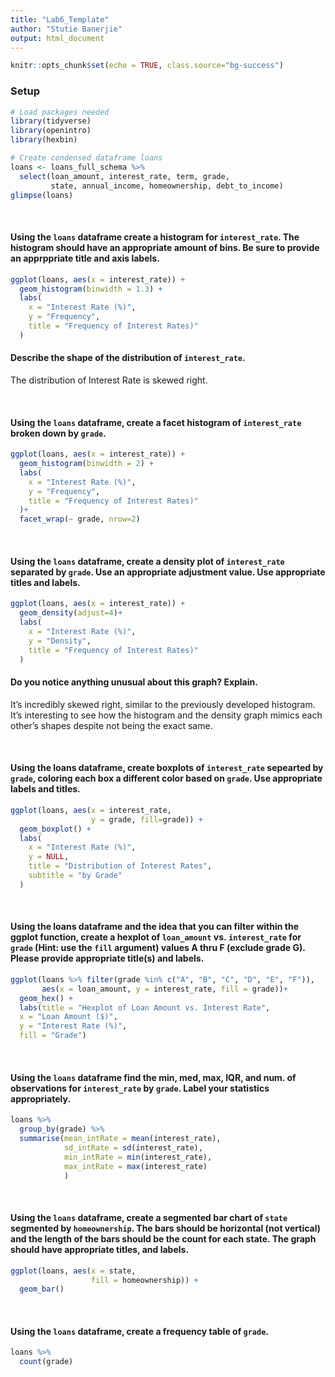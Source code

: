 ---
title: "Lab6_Template"
author: "Stutie Banerjie"
output: html_document
---

```{r setup, include=FALSE}
knitr::opts_chunk$set(echo = TRUE, class.source="bg-success")
```

### Setup

```{r message=FALSE, warning=FALSE}
# Load packages needed
library(tidyverse)
library(openintro)
library(hexbin)
```


```{r}
# Create condensed dataframe loans
loans <- loans_full_schema %>%
  select(loan_amount, interest_rate, term, grade, 
         state, annual_income, homeownership, debt_to_income)
glimpse(loans)
```

<br>

#### Using the `loans` dataframe create a histogram for `interest_rate`.  The histogram should have an appropriate amount of bins.  Be sure to provide an apprppriate title and axis labels.

```{r}
ggplot(loans, aes(x = interest_rate)) +
  geom_histogram(binwidth = 1.3) +
  labs(
    x = "Interest Rate (%)",
    y = "Frequency",
    title = "Frequency of Interest Rates)"
  )
```


#### Describe the shape of the distribution of `interest_rate`. 

The distribution of Interest Rate is skewed right.

<br>

#### Using the `loans` dataframe, create a facet histogram of `interest_rate` broken down by `grade`.

```{r}
ggplot(loans, aes(x = interest_rate)) +
  geom_histogram(binwidth = 2) +
  labs(
    x = "Interest Rate (%)",
    y = "Frequency",
    title = "Frequency of Interest Rates)"
  )+
  facet_wrap(~ grade, nrow=2)
```

<br>

#### Using the `loans` dataframe, create a density plot of `interest_rate` separated by `grade`.  Use an appropriate adjustment value.  Use appropriate titles and labels.  


```{r}
ggplot(loans, aes(x = interest_rate)) +
  geom_density(adjust=4)+
  labs(
    x = "Interest Rate (%)",
    y = "Density",
    title = "Frequency of Interest Rates)"
  )
```

#### Do you notice anything unusual about this graph?  Explain. 

It's incredibly skewed right, similar to the previously developed histogram. It's interesting to see how the histogram and the density graph mimics each other's shapes despite not being the exact same. 

<br>

#### Using the loans dataframe, create boxplots of `interest_rate` sepearted by `grade`, coloring each box a different color based on `grade`.  Use appropriate labels and titles. 

```{r}
ggplot(loans, aes(x = interest_rate,
                  y = grade, fill=grade)) +
  geom_boxplot() +
  labs(
    x = "Interest Rate (%)",
    y = NULL,
    title = "Distribution of Interest Rates", 
    subtitle = "by Grade"
  )
```


<br>

#### Using the loans dataframe and the idea that you can filter within the ggplot function, create a hexplot of `loan_amount` vs. `interest_rate` for `grade` (Hint: use the `fill` argument) values A thru F (exclude grade G).  Please provide appropriate title(s) and labels. 

```{r}
ggplot(loans %>% filter(grade %in% c("A", "B", "C", "D", "E", "F")), 
       aes(x = loan_amount, y = interest_rate, fill = grade))+
  geom_hex() +
  labs(title = "Hexplot of Loan Amount vs. Interest Rate",
  x = "Loan Amount ($)",
  y = "Interest Rate (%)",
  fill = "Grade")
```

<br>


#### Using the `loans` dataframe find the min, med, max, IQR, and num. of observations for `interest_rate` by `grade`. Label your statistics appropriately.

```{r}
loans %>%
  group_by(grade) %>%
  summarise(mean_intRate = mean(interest_rate), 
            sd_intRate = sd(interest_rate), 
            min_intRate = min(interest_rate),
            max_intRate = max(interest_rate)
            )
```


<br>

#### Using the `loans` dataframe, create a segmented bar chart of `state` segmented by `homeownership`.  The bars should be horizontal (not vertical) and the length of the bars should be the count for each state.  The graph should have appropriate titles, and labels.

```{r}
ggplot(loans, aes(x = state, 
                  fill = homeownership)) +
  geom_bar()
```

<br>

#### Using the `loans` dataframe, create a frequency table of `grade`.

```{r}
loans %>%
  count(grade)
```






